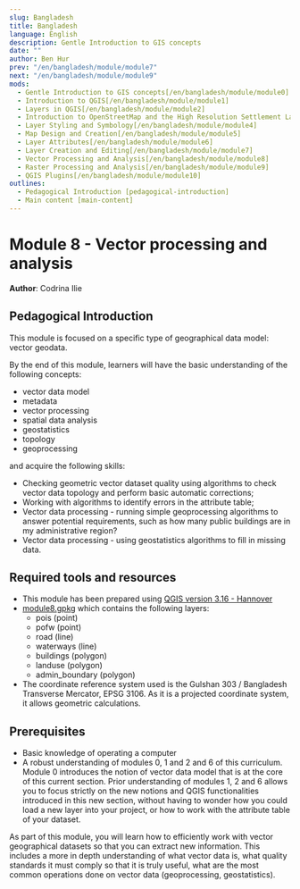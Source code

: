 ```yaml
---
slug: Bangladesh
title: Bangladesh
language: English
description: Gentle Introduction to GIS concepts
date: ""
author: Ben Hur
prev: "/en/bangladesh/module/module7"
next: "/en/bangladesh/module/module9"
mods:
  - Gentle Introduction to GIS concepts[/en/bangladesh/module/module0]
  - Introduction to QGIS[/en/bangladesh/module/module1]
  - Layers in QGIS[/en/bangladesh/module/module2]
  - Introduction to OpenStreetMap and the High Resolution Settlement Layer (HRSL)[/en/bangladesh/module/module3]
  - Layer Styling and Symbology[/en/bangladesh/module/module4]
  - Map Design and Creation[/en/bangladesh/module/module5]
  - Layer Attributes[/en/bangladesh/module/module6]
  - Layer Creation and Editing[/en/bangladesh/module/module7]
  - Vector Processing and Analysis[/en/bangladesh/module/module8]
  - Raster Processing and Analysis[/en/bangladesh/module/module9]
  - QGIS Plugins[/en/bangladesh/module/module10]
outlines:
  - Pedagogical Introduction [pedagogical-introduction]
  - Main content [main-content]
---
```


# **Module 8 - Vector processing and analysis**

**Author**: Codrina Ilie

## Pedagogical Introduction

This module is focused on a specific type of geographical data model: vector geodata.

By the end of this module, learners will have the basic understanding of the following concepts:

- vector data model
- metadata
- vector processing
- spatial data analysis
- geostatistics
- topology
- geoprocessing

and acquire the following skills:

- Checking geometric vector dataset quality using algorithms to check vector data topology and perform basic automatic corrections;
- Working with algorithms to identify errors in the attribute table;
- Vector data processing - running simple geoprocessing algorithms to answer potential requirements, such as how many public buildings are in my administrative region?
- Vector data processing - using geostatistics algorithms to fill in missing data.

## Required tools and resources

- This module has been prepared using [QGIS version 3.16 - Hannover](https://qgis.org/en/site/forusers/download.html)
- [module8.gpkg](data/module8.gpkg) which contains the following layers:
  - pois (point)
  - pofw (point)
  - road (line)
  - waterways (line)
  - buildings (polygon)
  - landuse (polygon)
  - admin_boundary (polygon)
- The coordinate reference system used is the Gulshan 303 / Bangladesh Transverse Mercator, EPSG 3106. As it is a projected coordinate system, it allows geometric calculations.

## Prerequisites

- Basic knowledge of operating a computer
- A robust understanding of modules 0, 1 and 2 and 6 of this curriculum. Module 0 introduces the notion of vector data model that is at the core of this current section. Prior understanding of modules 1, 2 and 6 allows you to focus strictly on the new notions and QGIS functionalities introduced in this new section, without having to wonder how you could load a new layer into your project, or how to work with the attribute table of your dataset.

As part of this module, you will learn how to efficiently work with vector geographical datasets so that you can extract new information. This includes a more in depth understanding of what vector data is, what quality standards it must comply so that it is truly useful, what are the most common operations done on vector data (geoprocessing, geostatistics).

